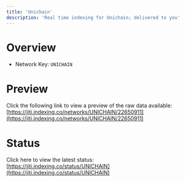 ```yaml
---
title: 'Unichain'
description: 'Real time indexing for Unichain; delivered to you'
---
```


# Overview
- Network Key: `UNICHAIN`

# Preview
Click the following link to view a preview of the raw data available: [https://jiti.indexing.co/networks/UNICHAIN/22650911](https://jiti.indexing.co/networks/UNICHAIN/22650911)

# Status
Click here to view the latest status: [https://jiti.indexing.co/status/UNICHAIN](https://jiti.indexing.co/status/UNICHAIN)
